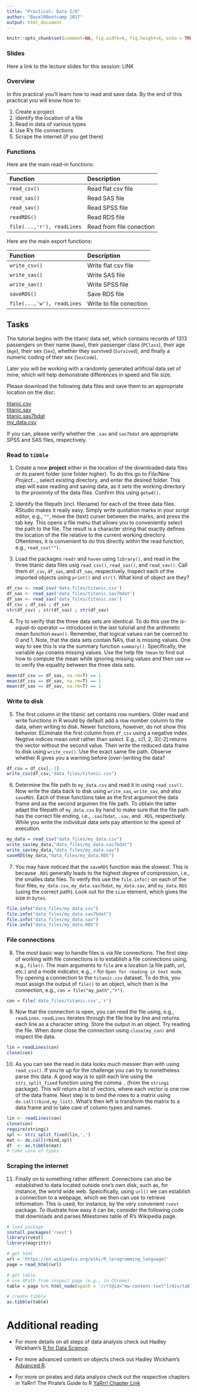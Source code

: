 ```yaml
---
title: "Practical: Data I/O"
author: "BaselRBootcamp 2017"
output: html_document
---
```


  ```r
knitr::opts_chunk$set(comment=NA, fig.width=6, fig.height=6, echo = TRUE, eval = TRUE)
```


### Slides

Here a link to the lecture slides for this session: LINK

### Overview

In this practical you'll learn how to read and save data. By the end of this practical you will know how to:

1. Create a project
2. Identify the location of a file
3. Read in data of various types
4. Use R's file connections
5. Scrape the internet (if you get there)

### Functions

Here are the main read-in functions:

| Function| Description|
|:------|:--------|
|     `read_csv()`| Read flat csv file|
|     `read_sas()`| Read SAS file|
|     `read_sav()`| Read SPSS file|
| `readRDS()`| Read RDS file |
| `file(...,'r'), readLines`| Read from file conection |

Here are the main export functions:

| Function| Description|
|:------|:--------|
|     `write_csv()`| Write flat csv file|
|     `write_sas()`| Write SAS file|
|     `write_sav()`| Write SPSS file|
| `saveRDS()`| Save RDS file |
| `file(...,'w'), readLines`| Write to file conection |


## Tasks

The tutorial begins with the titanic data set, which contains records of 1313 passengers on their name (`Name`), their passenger class (`PClass`), their age (`Age`), their sex (`Sex`), whether they survived (`Survived`), and finally a numeric coding of their sex (`SexCode`). 

Later you will be working with a randomly generated artificial data set of mine, which will help demonstrate differences in  speed and file size. 

Please download the following data files and save them to an appropriate location on the disc:

<a href="{{site.url}}/_materials/data_sets/titanic.csv">titanic.csv</a><br>
<a href="{{site.url}}/_materials/data_sets/titanic.sav">titanic.sav</a><br>
<a href="{{site.url}}/_materials/data_sets/titanic.sas7bdat">titanic.sas7bdat</a><br>
<a href="{{site.url}}/_materials/data_sets/my_data.csv">my_data.csv</a>

If you can, please verify whether the `.sav` and `sas7bdat` are appropriate SPSS and SAS files, respectively.

### Read to `tibble`

1. Create a new **project** either in the location of the downloaded data files or its parent folder (one folder higher). To do this go to *File/New Project...*, select existing directory, and enter the desired folder. This step will ease reading and saving data, as it sets the working directory to the proximity of the data files. Confirm this using `getwd()`.

2. Identify the filepath (incl. filename) for each of the three data files. RStudio makes it really easy. Simply write quotation marks in your script editor, e.g., `""`, move the (text) curser between the marks, and press the tab key. This opens a file menu that allows you to conveniently select the path to the file. The result is a character string that exactly defines the location of the file relative to the current working directory. Oftentimes, it is convenient to do this directly within the read function, e.g., `read_csv("")`.

3. Load the packages `readr` and `haven` using `library()`, and read in the three titanic data files usig `read_csv()`, `read_sas()`, and `read_sav()`. Call them `df_csv`, `df_sas`, and `df_sav`, respectively. Inspect each of the imported objects using `print()` and `str()`. What kind of object are they?

```r
df_csv <- read_csv('data_files/titanic.csv')
df_sas <- read_sas('data_files/titanic.sas7bdat')
df_sav <- read_sav('data_files/titanic.sav')
df_csv ; df_sas ; df_sav
str(df_csv) ; str(df_sas) ; str(df_sav)
```

4. Try to verify that the three data sets are identical. To do this use the *is-equal-to* operator `==` introduced in the last tutorial and the arithmetic mean function `mean()`. Remember, that logical values can be coerced to 0 and 1. Note, that the data sets contain NA's, that is missing values. One way to see this is via the summary function `summary()`. Specifically, the variable `Age` conains missing values. Use the help file `?mean` to find out how to compute the mean while ignoring missing values and then use `==` to verify the equality between the three data sets. 

```r
mean(df_csv == df_sas, na.rm=T) == 1
mean(df_csv == df_sav, na.rm=T) == 1
mean(df_sas == df_sav, na.rm=T) == 1
```

### Write to disk

5. The first column in the titanic set contains row numbers. Older read and write functions in R would by default add a row number column to the data, when writing to disk. Newer functions, however, do not show this behavior. ELiminate the first column from `df_csv` using a negative index. Negtive indices mean *omit* rather than *select*. E.g., c(1, 2, 3)[-2] returns the vector without the second value. Then write the reduced data frame to disk using `write_csv()`. Use the exact same file path. Observe whether R gives you a warning before (over-)writing the data?
```r
df_csv = df_csv[,-1]
write_csv(df_csv,"data_files/titanic.csv")
```

6. Determine the file path to `my_data.csv` and read it in using `read_csv()`. Now write the data back to disk using `write_sas`, `write_sav`, and also `saveRDS`. Each of these functions take as the first argument the data frame and as the second argumen the file path. To obtain the latter adapt the filepath of `my_data.csv` by hand to make sure that the file path has the correct file ending, i.e., `.sas7bdat`, `.sav`, and `.RDS`, respectively. While you write the individual data sets pay attention to the speed of execution. 

```r
my_data = read_csv("data_files/my_data.csv")
write_sas(my_data,"data_files/my_data.sas7bdat")
write_sav(my_data,"data_files/my_data.sav")
saveRDS(my_data,"data_files/my_data.RDS")
```

7. You may have noticed that the `saveRDS` function was the slowest. This is because `.RDS` generally leads to the highest degree of compression, i.e., the smalles data files. To verify this use the `file.info()` on each of the four files, `my_data.csv`, `my_data.sas7bdat`, `my_data.sav`, and `my_data.RDS` (using the correct path). Look out for the `size` element, which gives the size in `bytes`.

```r
file.info("data_files/my_data.csv")
file.info("data_files/my_data.sas7bdat")
file.info("data_files/my_data.sav")
file.info("data_files/my_data.RDS")
```


### File connections

8. The most basic way to handle files is via file connections. The first step of working with file connections is to establish a file connections using, e.g., `file()`. The main arguments to `file` are a location (a file path, url, etc.) and a mode indicator, e.g., `r` for `Open for reading in text mode`. Try opening a connection to the `titanic.csv` dataset. To do this, you must assign the output of `file()` to an object, which then is the connection, e.g., `con = file("my_path","r")`. 

```r
con = file('data_files/titanic.csv','r')
```

9. Now that the connection is open, you can read the file using, e.g., `readLines`. `readLines` iterates through the file line by line and returns each line as a character string. Store the output in an object. Try reading the file. When done close the connection using `close(my_con)` and inspect the data.  

```r
lin = readLines(con)
close(con)
```

10. As you can see the read in data looks much messier than with using `read_csv()`. If you're up for the challenge you can try to nonetheless parse this data. A good way is to split each line using the `stri_split_fixed` function using the comma `,` (from the `stringi` package). This will return a list of vectors, where each vector is one row of the data frame. Next step is to bind the rows to a matrix using `do.call(rbind,my_list)`. What's then left is transform the matrix to a data frame and to take care of column types and names.  

```r
lin <- readLines(con)
close(con)
require(stringi)
spl <- stri_split_fixed(lin,',')
mat <- do.call(rbind,spl)
df  <- as.tibble(mat)
# take care of types
```

### Scraping the internet

11. Finally on to something rather different. Connections can also be established to data located outside one's own disk, such as, for instance, the world wide web. Speicifically, using `url()` we can establish a connection to a webpage, which we then can use to retrieve information. This is used, for instance, by the very convenient `rvest` package. To illustrate how easy it can be, consider the following code that downloads and parses Milestones table of R's Wikipedia page.

```r

# load package
install.packages('rvest')
library(rvest) 
library(magrittr)

# get html
url = 'https://en.wikipedia.org/wiki/R_(programming_language)' 
page = read_html(url)

# get table
# use XPath from inspect page (e.g., in Chrome)
table = page %>% html_node(xpath = '//*[@id="mw-content-text"]/div/table[2]') %>% html_table()

# create tibble
as.tibble(table)
```



# Additional reading

- For more details on all steps of data analysis check out Hadley Wickham's [R for Data Science](http://r4ds.had.co.nz/).

- For more advanced content on objects check out Hadley Wickham's [Advanced R](http://adv-r.had.co.nz/).

- For more on pirates and data analysis check out the respective chapters in YaRrr! The Pirate's Guide to R [YaRrr! Chapter Link](https://bookdown.org/ndphillips/YaRrr/htests.html)




